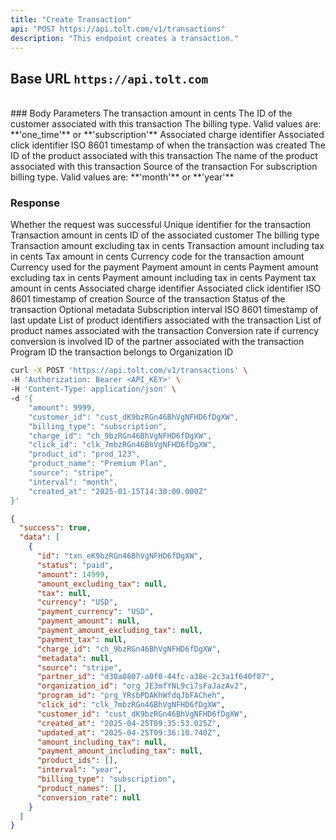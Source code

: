 ```yaml
---
title: "Create Transaction"
api: "POST https://api.tolt.com/v1/transactions"
description: "This endpoint creates a transaction."
---
```


## Base URL `https://api.tolt.com`

<br />
### Body Parameters

<ParamField body="amount*" type="number">
  The transaction amount in cents
</ParamField>

<ParamField body="customer_id*" type="string">
  The ID of the customer associated with this transaction
</ParamField>

<ParamField body="billing_type" type="string - optional">
  The billing type. Valid values are: **'one_time'** or **'subscription'**
</ParamField>

<ParamField body="charge_id" type="string - optional">
  Associated charge identifier
</ParamField>

<ParamField body="click_id" type="string - optional">
  Associated click identifier
</ParamField>

<ParamField body="created_at" type="string - optional">
  ISO 8601 timestamp of when the transaction was created
</ParamField>

<ParamField body="product_id" type="string - optional">
  The ID of the product associated with this transaction
</ParamField>

<ParamField body="product_name" type="string - optional">
  The name of the product associated with this transaction
</ParamField>

<ParamField body="source" type="string - optional">
  Source of the transaction
</ParamField>

<ParamField body="interval" type="string - optional">
  For subscription billing type. Valid values are: **'month'** or **'year'**
</ParamField>

### Response

<ResponseField name="success" type="boolean">
  Whether the request was successful
</ResponseField>

<ResponseField name="data" type="array[object]">
  <Expandable title="properties" defaultOpen={true}>
    <ResponseField name="id" type="string">
      Unique identifier for the transaction
    </ResponseField>
    <ResponseField name="amount" type="number">
      Transaction amount in cents
    </ResponseField>
    <ResponseField name="customer_id" type="string">
      ID of the associated customer
    </ResponseField>
    <ResponseField name="billing_type" type="string">
      The billing type
    </ResponseField>
    <ResponseField name="amount_excluding_tax" type="number | null">
      Transaction amount excluding tax in cents
    </ResponseField>
    <ResponseField name="amount_including_tax" type="number | null">
      Transaction amount including tax in cents
    </ResponseField>
    <ResponseField name="tax" type="number | null">
      Tax amount in cents
    </ResponseField>
    <ResponseField name="currency" type="string">
      Currency code for the transaction amount
    </ResponseField>
    <ResponseField name="payment_currency" type="string">
      Currency used for the payment
    </ResponseField>
    <ResponseField name="payment_amount" type="number | null">
      Payment amount in cents
    </ResponseField>
    <ResponseField name="payment_amount_excluding_tax" type="number | null">
      Payment amount excluding tax in cents
    </ResponseField>
    <ResponseField name="payment_amount_including_tax" type="number | null">
      Payment amount including tax in cents
    </ResponseField>
    <ResponseField name="payment_tax" type="number | null">
      Payment tax amount in cents
    </ResponseField>
    <ResponseField name="charge_id" type="string">
      Associated charge identifier
    </ResponseField>
    <ResponseField name="click_id" type="string">
      Associated click identifier
    </ResponseField>
    <ResponseField name="created_at" type="string">
      ISO 8601 timestamp of creation
    </ResponseField>
    <ResponseField name="source" type="string">
      Source of the transaction
    </ResponseField>
    <ResponseField name="status" type="string">
      Status of the transaction
    </ResponseField>
    <ResponseField name="metadata" type="object | null">
      Optional metadata
    </ResponseField>
    <ResponseField name="interval" type="string">
      Subscription interval
    </ResponseField>
    <ResponseField name="updated_at" type="string">
      ISO 8601 timestamp of last update
    </ResponseField>
    <ResponseField name="product_ids" type="array[string]">
      List of product identifiers associated with the transaction
    </ResponseField>
    <ResponseField name="product_names" type="array[string] | null">
      List of product names associated with the transaction
    </ResponseField>
    <ResponseField name="conversion_rate" type="number | null">
      Conversion rate if currency conversion is involved
    </ResponseField>
    <ResponseField name="partner_id" type="string">
      ID of the partner associated with the transaction
    </ResponseField>
    <ResponseField name="program_id" type="string">
      Program ID the transaction belongs to
    </ResponseField>
    <ResponseField name="organization_id" type="string">
      Organization ID
    </ResponseField>
  </Expandable>
</ResponseField>

<RequestExample>

```bash cURL
curl -X POST 'https://api.tolt.com/v1/transactions' \
-H 'Authorization: Bearer <API_KEY>' \
-H 'Content-Type: application/json' \
-d '{
    "amount": 9999,
    "customer_id": "cust_dK9bzRGn46BhVgNFHD6fDgXW",
    "billing_type": "subscription",
    "charge_id": "ch_9bzRGn46BhVgNFHD6fDgXW",
    "click_id": "clk_7mbzRGn46BhVgNFHD6fDgXW",
    "product_id": "prod_123",
    "product_name": "Premium Plan",
    "source": "stripe",
    "interval": "month",
    "created_at": "2025-01-15T14:30:00.000Z"
}'
```

</RequestExample>

<ResponseExample>

```json Response
{
  "success": true,
  "data": [
    {
      "id": "txn_eK9bzRGn46BhVgNFHD6fDgXW",
      "status": "paid",
      "amount": 14999,
      "amount_excluding_tax": null,
      "tax": null,
      "currency": "USD",
      "payment_currency": "USD",
      "payment_amount": null,
      "payment_amount_excluding_tax": null,
      "payment_tax": null,
      "charge_id": "ch_9bzRGn46BhVgNFHD6fDgXW",
      "metadata": null,
      "source": "stripe",
      "partner_id": "d30a0807-a0f0-44fc-a38e-2c3a1f640f07",
      "organization_id": "org_JE3mfYNL9ci7sFaJazAv2",
      "program_id": "prg_YRsbPDAKhWfdqJbFACheh",
      "click_id": "clk_7mbzRGn46BhVgNFHD6fDgXW",
      "customer_id": "cust_dK9bzRGn46BhVgNFHD6fDgXW",
      "created_at": "2025-04-25T09:35:53.025Z",
      "updated_at": "2025-04-25T09:36:10.740Z",
      "amount_including_tax": null,
      "payment_amount_including_tax": null,
      "product_ids": [],
      "interval": "year",
      "billing_type": "subscription",
      "product_names": [],
      "conversion_rate": null
    }
  ]
}
```

</ResponseExample>
